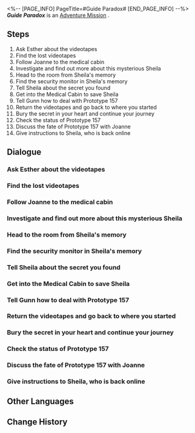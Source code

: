 <%-- [PAGE_INFO]
PageTitle=#Guide Paradox#
[END_PAGE_INFO] --%>
{{Stub|Dialogue, characters, and location(s)}}
{{Mission Infobox
|id            = 2000112
|title         = 
|image         = Mission Guide Paradox.png
|type          = Adventure
|event_name    = 
|chapter       = 
|requirements  = 
* [[Adventure Mission]] ''[[Sensitive Beings (I)]]'' completed
* [[Trailblaze Mission]] ''[[Not Good With Farewells]]'' completed
* Reach [[Trailblaze Level]] 18
|summary       = Esther from the Department of Insight requested your help retrieving a videotape containing the life script of a department member named Sheila. Overcoming Gunn's obstacles, you uncovered the truth behind the tape.<br />It turns out that Gunn and Sheila were once lovers, and the current "Sheila" is an android created by Gunn in memory of his lost love.
|characters    = <!--characters that appear in this mission-->
|startLocation = <!--location as it intially appears on the mission screen-->
|world         = <!--i.e. Penacony-->
|area          = <!--i.e. A Child's Dream-->
|prev          = 
|next          = Guide Paradox
|exp           = 
|credits       = 
|stellarJade   = 
|other         = 
}}
'''''Guide Paradox''''' is an [[Adventure Mission]]<!--in [world]-->.

==Steps==
# Ask Esther about the videotapes
# Find the lost videotapes
# Follow Joanne to the medical cabin
# Investigate and find out more about this mysterious Sheila
# Head to the room from Sheila's memory
# Find the security monitor in Sheila's memory
# Tell Sheila about the secret you found
# Get into the Medical Cabin to save Sheila
# Tell Gunn how to deal with Prototype 157
# Return the videotapes and go back to where you started
# Bury the secret in your heart and continue your journey
# Check the status of Prototype 157
# Discuss the fate of Prototype 157 with Joanne
# Give instructions to Sheila, who is back online

<!--
==Gameplay Notes==

--><!--
==Trial Character==

-->
==Dialogue==
{{Stub Dialogue}}
===Ask Esther about the videotapes===
{{Mission Description|type=adventure|location=<!--to be added-->|The elderly Esther authorizes you to retrieve the videotapes of wonders and secrets. But why you?<br />That's because this researcher from the Department of Insight believes that secrets choose their own witnesses.}}
{{Dialogue Start}}
:{{tx}}
{{Dialogue End}}

===Find the lost videotapes===
{{Mission Description|type=adventure|location=<!--to be added-->|update|The elderly Esther authorizes you to retrieve the videotapes of wonders and secrets. But why you?<br />That's because this researcher from the Department of Insight believes that secrets choose their own witnesses.}}
{{Dialogue Start}}
:{{tx}}
{{Dialogue End}}

===Follow Joanne to the medical cabin===
{{Mission Description|type=adventure|location=<!--to be added-->|update|After gathering the three lost videotapes, you notice that they all seem to be records of the life of a researcher named Sheila.<br />Just as you start to figure this out, a secret defense mechanism implanted in the video signal gives you a splitting headache and knocks you unconscious.}}
{{Dialogue Start}}
:{{tx}}
{{Dialogue End}}

===Investigate and find out more about this mysterious Sheila===
{{Mission Description|type=adventure|location=<!--to be added-->|update|After gathering the three lost videotapes, you notice that they all seem to be records of the life of a researcher named Sheila.<br />Just as you start to figure this out, a secret defense mechanism implanted in the video signal gives you a splitting headache and knocks you unconscious.}}
{{Dialogue Start}}
:{{tx}}
{{Dialogue End}}

===Head to the room from Sheila's memory===
{{Mission Description|type=adventure|location=<!--to be added-->|update|You wake up in the space station's Medical Department, just as a medical researcher, Joanne, is treating another researcher. The patient claims that she is suffering from short-term memory loss. More importantly, her name is... "Sheila."<br />Sensing oddity, secrecy, and conspiracy, you agree to go to the room Sheila tells you about and start an investigation.}}
{{Dialogue Start}}
:{{tx}}
{{Dialogue End}}

===Find the security monitor in Sheila's memory===
{{Mission Description|type=adventure|location=<!--to be added-->|update|You wake up in the space station's Medical Department, just as a medical researcher, Joanne, is treating another researcher. The patient claims that she is suffering from short-term memory loss. More importantly, her name is... "Sheila."<br />Sensing oddity, secrecy, and conspiracy, you agree to go to the room Sheila tells you about and start an investigation.}}
{{Dialogue Start}}
:{{tx}}
{{Dialogue End}}

===Tell Sheila about the secret you found===
{{Mission Description|type=adventure|location=<!--to be added-->|update|You fulfill your promise, arriving at the room from Sheila's memories and getting Sheila's character script and a confession letter written by the researcher Gunn.<br />The script records Sheila's day-to-day thoughts, while the confession mentions a mysterious experiment. Connecting the dots between the two sends a shiver down your spine.}}
{{Dialogue Start}}
:{{tx}}
{{Dialogue End}}

===Get into the Medical Cabin to save Sheila===
{{Mission Description|type=adventure|location=<!--to be added-->|update|You decide to give the character script and the confession letter to Sheila, but Gunn seals off the Medical Cabin and is now in charge of Sheila's treatment.}}
{{Dialogue Start}}
:{{tx}}
{{Dialogue End}}

===Tell Gunn how to deal with Prototype 157===
{{Mission Description|type=adventure|location=<!--to be added-->|update|You break through Gunn's hindrance and confront him face to face with the documents and videotapes as evidence. Finally, he tells you the truth.<br />It turns out that Gunn and Sheila used to be a couple, but the Sheila in front of you is just an experimental android made to look like his lover in the videotapes, who actually died years ago amidst the stars.}}
{{Dialogue Start}}
:{{tx}}
{{Dialogue End}}

===Return the videotapes and go back to where you started===
{{Mission Description|type=adventure|location=<!--to be added-->|update|Once you uncover the secret of Sheila and Gunn from many years ago, you return the tapes to Esther.<br />She tells you a pitiful story. You will continue your journey with it in mind.}}
{{Dialogue Start}}
:{{tx}}
{{Dialogue End}}

===Bury the secret in your heart and continue your journey===
{{Mission Description|type=adventure|location=<!--to be added-->|update|Once you uncover the secret of Sheila and Gunn from many years ago, you return the tapes to Esther.<br />She tells you a pitiful story. You will continue your journey with it in mind.}}
{{Dialogue Start}}
:{{tx}}
{{Dialogue End}}

===Check the status of Prototype 157===
{{Mission Description|type=adventure|location=<!--to be added-->|update|Using the unethical nature of Gunn's experiment as leverage, you persuade him to do just as you decided and dispose of Prototype 157, also known as "Sheila."<br />You get to witness the price of choice.}}
{{Dialogue Start}}
:{{tx}}
{{Dialogue End}}

===Discuss the fate of Prototype 157 with Joanne===
{{Mission Description|type=adventure|location=<!--to be added-->|update|Using the unethical nature of Gunn's experiment as leverage, you persuade him to do just as you decided and dispose of Prototype 157, also known as "Sheila."<br />You get to witness the price of choice.}}
{{Dialogue Start}}
:{{tx}}
{{Dialogue End}}

===Give instructions to Sheila, who is back online===
{{Mission Description|type=adventure|location=<!--to be added-->|update|You decide to give the character script and the confession letter to Sheila, but Gunn seals off the Medical Cabin and is now in charge of Sheila's treatment.}}
{{Dialogue Start}}
:{{tx}}
{{Dialogue End}}

==Other Languages==
{{Other Languages
|en   = Guide Paradox
|zhs  = 向导佯谬
|zht  = 嚮導佯謬
|ja   = ミスガイド
|ko   = 역설의 길잡이
|es   = La paradoja de la guía
|fr   = Une guide paradoxale
|ru   = Направленный парадокс
|th   = แนวทางสู่ความขัดแย้ง
|vi   = Nghịch Lý Hướng Dẫn
|de   = Führungs-Paradoxon
|id   = Paradoks Pemandu
|pt   = Paradoxo Guia
}}

==Change History==
{{Change History|1.0}}
